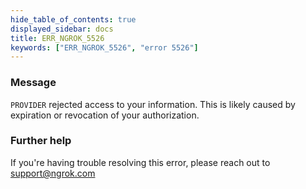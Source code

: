 ```yaml
---
hide_table_of_contents: true
displayed_sidebar: docs
title: ERR_NGROK_5526
keywords: ["ERR_NGROK_5526", "error 5526"]
---
```


### Message

`PROVIDER` rejected access to your information. This is likely caused by expiration or revocation of your authorization.

### Further help

If you're having trouble resolving this error, please reach out to [support@ngrok.com](mailto:support@ngrok.com?subject=Help%20with%20ERR_NGROK_5526)
